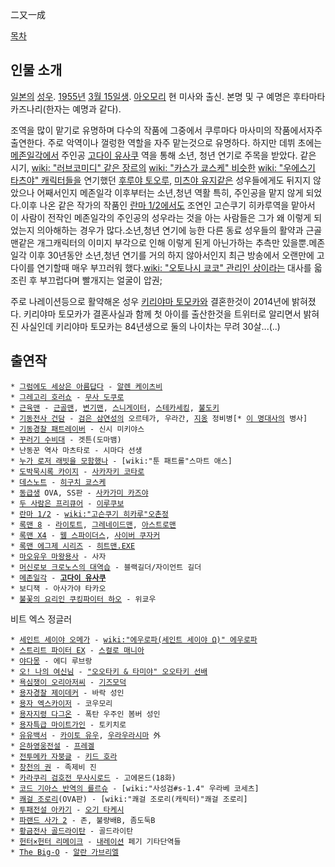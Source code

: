二又一成

[[목차]]

== 인물 소개 ==
[[일본]]의 [[성우]]. [[1955년]] [[3월 15일]]생. [[아오모리]] 현 미사와 출신. 본명 및 구 예명은 후타마타 카즈나리(한자는 예명과 같다).

조역을 많이 맡기로 유명하며 다수의 작품에 그중에서 쿠루마다 마사미의 작품에서자주출연한다. 주로 악역이나 껄렁한 역할을 자주 맡는것으로 유명하다. 하지만 데뷔 초에는 [[메존일각]]에서 주인공 [[고다이 유사쿠]] 역을 통해 소년, 청년 연기로 주목을 받았다. 같은 시기, [[wiki: "러브코미디" 같은 장르의]] [[wiki: "카스가 쿄스케" 비슷한]] [[wiki: "우에스기 타츠야" 캐릭터들]]을 연기했던 [[후루야 토오루]], [[미츠야 유지]]같은 성우들에게도 뒤지지 않았으나 어째서인지 메존일각 이후부터는 소년,청년 역활 특히, 주인공을 맡지 않게 되었다.이후 나온 같은 작가의 작품인 [[란마 1/2]]에서도 조연인 고슨쿠기 히카루역을 맡아서 이 사람이 전작인 메존일각의 주인공의 성우라는 것을 아는 사람들은 그가 왜 이렇게 되었는지 의아해하는 경우가 많다.소년,청년 연기에 능한 다른 동료 성우들의 활약과 근골맨같은 개그캐릭터의 이미지 부각으로 인해 이렇게 된게 아닌가하는 추측만 있을뿐.메존일각 이후 30년동안 소년,청년 연기를 거의 하지 않아서인지 최근 방송에서 오랜만에 고다이를 연기할때 매우 부끄러워 했다.[[wiki: "오토나시 쿄코" 관리인 상]]이라는 대사를 읇조린 후 부끄럽다며 빨개지는 얼굴이 압권;

주로 나레이션등으로 활약해온 성우 [[키리야마 토모카]]와 결혼한것이 2014년에 밝혀졌다. 키리야마 토모카가 결혼사실과 함께 첫 아이를 출산한것을 트위터로 알리면서 밝혀진 사실인데 키리야마 토모카는 84년생으로 둘의 나이차는 무려 30살...(..)

== 출연작 ==
 * [[그럼에도 세상은 아름답다]] - [[알렌 케이츠비]]
 * [[그레고리 호러쇼]] - [[무사 도쿠로]]
 * [[근육맨]] - [[근골맨]], [[변기맨]], [[스니게이터]], [[스테카세킹]], [[불도키]]
 * [[기동전사 건담]] - [[검은 삼연성]]의 오르테가, 우라간, [[지옹]] 정비병[* [[다리 따위는 장식입니다|이 명대사]]의 병사]
 * [[기동경찰 패트레이버]] - 신시 미키야스
 * [[꾸러기 수비대]] - 겟튼(도마뱀)
 * 난동꾼 역사 마츠타로 - 시마다 선생
 * [[누가 로저 래빗을 모함했나]] - [wiki:"툰 패트롤"스마트 애스]
 * [[도박묵시록 카이지]] - [[사카자키 코타로]]
 * [[데스노트]] - [[히구치 쿄스케]]
 * [[동급생]] OVA, SS판 - [[사카가미 카즈야]]
 * [[두 사람은 프리큐어]] - [[이루쿠보]]
 * [[란마 1/2]] - [[wiki:"고슨쿠기 히카루"오촌정]]
 * [[록맨 8]] - [[라이토트]], [[그레네이드맨]], [[아스트로맨]]
 * [[록맨 X4]] - [[웹 스파이더스]], [[사이버 쿠자커]]
 * [[록맨 에그제 시리즈]] - [[히트맨.EXE]]
 * [[마오유우 마왕용사]] - 사자
 * [[머신로보 크로노스의 대역습]] - 블랙길더/자이언트 길더
 * [[메존일각]] - '''[[고다이 유사쿠]]'''
 * 보디잭 - 아사가야 타카오
 * [[불꽃의 요리인 쿠킹파이터 하오]] - 위쿄우
비트 엑스 정글러
 * [[세인트 세이야 오메가]] - [[wiki:"에우로파(세인트 세이야 Ω)" 에우로파]]
 * [[스트리트 파이터 EX]] - [[스컬로 매니아]]
 * [[야다몽]] - 에디 루브랑
 * [[오! 나의 여신님]] - [["오오타키 & 타미야" 오오타키 선배]]
 * [[욕심쟁이 오리아저씨]] - [[기즈모덕]]
 * [[용자경찰 제이데커]] - 바락 성인
 * [[용자 엑스카이저]] - 코우모리
 * [[용자지령 다그온]] - 폭탄 우주인 봄버 성인
 * [[용자특급 마이트가인]] - 토키치로
 * [[유유백서]] - [[카이토 유우]], [[우라우라시마]] 外
 * [[은하영웅전설]] - [[프레겔]]
 * [[전투메카 자붕글]] - [[키드 호라]]
 * [[창천의 권]] - 족제비 진
 * [[카라쿠리 검호전 무사시로드]] - 고에몬드(18화)
 * [[코드 기아스 반역의 를르슈]] - [wiki:"사성검#s-1.4" 우라베 코세츠]
 * [[쾌걸 조로리]](OVA판) - [wiki:"쾌걸 조로리(캐릭터)"쾌걸 조로리]
 * [[투패전설 아카기]] - [[오기 타케시]]
 * [[파랜드 사가 2]] - 존, 불량배B, 좀도둑B
 * [[황금전사 골드라이탄]] - 골드라이탄
 * [[헌터×헌터/애니메이션|헌터×헌터 리메이크]] - [[내레이션]] 페기 기타단역들
 * [[The Big-O]] - [[알란 가브리엘]]
